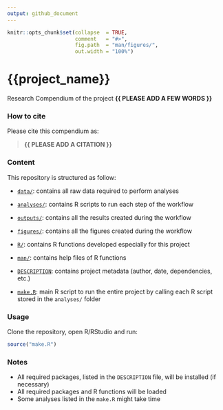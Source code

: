 ```yaml
---
output: github_document
---
```


<!-- README.md is generated from README.Rmd. Please edit that file -->


```r
knitr::opts_chunk$set(collapse  = TRUE,
                      comment   = "#>",
                      fig.path  = "man/figures/",
                      out.width = "100%")
```



# {{project_name}}


<!-- badges: start -->
<!-- badges: end -->


Research Compendium of the project **{{ PLEASE ADD A FEW WORDS }}**



### How to cite

Please cite this compendium as: 

> **{{ PLEASE ADD A CITATION }}**



### Content

This repository is structured as follow:

- [`data/`](https://github.com/{{github}}/{{project_name}}/tree/master/data):
contains all raw data required to perform analyses

- [`analyses/`](https://github.com/{{github}}/{{project_name}}/tree/{{branch}}/analyses/):
contains R scripts to run each step of the workflow

- [`outputs/`](https://github.com/{{github}}/{{project_name}}/tree/{{branch}}/outputs):
contains all the results created during the workflow

- [`figures/`](https://github.com/{{github}}/{{project_name}}/tree/{{branch}}/figures):
contains all the figures created during the workflow

- [`R/`](https://github.com/{{github}}/{{project_name}}/tree/{{branch}}/R):
contains R functions developed especially for this project

- [`man/`](https://github.com/{{github}}/{{project_name}}/tree/{{branch}}/man):
contains help files of R functions

- [`DESCRIPTION`](https://github.com/{{github}}/{{project_name}}/tree/{{branch}}/DESCRIPTION):
contains project metadata (author, date, dependencies, etc.)

- [`make.R`](https://github.com/{{github}}/{{project_name}}/tree/{{branch}}/make.R):
main R script to run the entire project by calling each R script stored in the `analyses/` folder



### Usage

Clone the repository, open R/RStudio and run:

```r
source("make.R")
```



### Notes

- All required packages, listed in the `DESCRIPTION` file, will be installed (if necessary)
- All required packages and R functions will be loaded
- Some analyses listed in the `make.R` might take time

